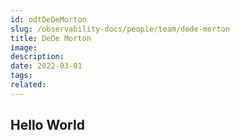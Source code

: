 ---
id: odtDeDeMorton
slug: /observability-docs/people/team/dede-morton
title: DeDe Morton
image:
description:
date: 2022-03-01
tags:
related:
---

## Hello World
